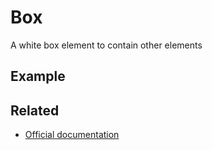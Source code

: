 
<Meta title="Elements/Box" />

# Box

A white box element to contain other elements

<ArgsTable of={Box} />

<CommonProps />

## Example
<Canvas>
  <Story story={stories.Default} name="Box" />
</Canvas>

## Related

- [Official documentation](https://bulma.io/documentation/elements/box)
